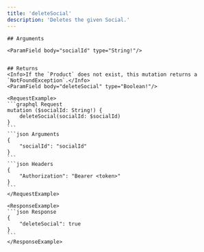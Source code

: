 ```yaml
---
title: 'deleteSocial'
description: 'Deletes the given Social.'
---
```

    
    ## Arguments
    
    <ParamField body="socialId" type="String!"/> 

    
    ## Returns
    <Info>If the `Product` does not exist, this mutation returns a `NotFoundException`.</Info>
    <ParamField body="deleteSocial" type="Boolean!"/>

    <RequestExample>
    ```graphql Request
    mutation ($socialId: String!) {
        deleteSocial(socialId: $socialId)
    }
    ```
    ```json Arguments
    {
        "socialId": "socialId"
    }
    ```
    ```json Headers
    {
        "Authorization": "Bearer <token>"
    }
    ```
    </RequestExample>

    <ResponseExample>
    ```json Response
    {
        "deleteSocial": true
    }
    ```
    </ResponseExample>